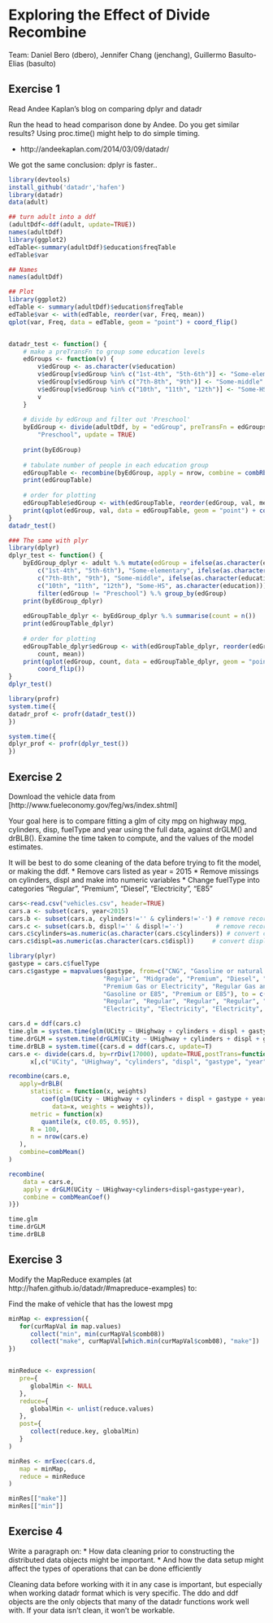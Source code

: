 Exploring the Effect of Divide Recombine
========================================================
Team: Daniel Bero (dbero), Jennifer Chang (jenchang), Guillermo Basulto-Elias (basulto) 

Exercise 1
--------
Read Andee Kaplan's blog on comparing dplyr and datadr

Run the head to head comparison done by Andee. Do you get similar results?  Using proc.time() might help to do simple timing.

* http://andeekaplan.com/2014/03/09/datadr/

We got the same conclusion: dplyr is faster..
```r
library(devtools)
install_github('datadr','hafen')
library(datadr)
data(adult)

## turn adult into a ddf
(adultDdf<-ddf(adult, update=TRUE))
names(adultDdf)
library(ggplot2)
edTable<-summary(adultDdf)$education$freqTable
edTable$var

## Names
names(adultDdf)

## Plot
library(ggplot2)
edTable <- summary(adultDdf)$education$freqTable
edTable$var <- with(edTable, reorder(var, Freq, mean))
qplot(var, Freq, data = edTable, geom = "point") + coord_flip()


datadr_test <- function() {
    # make a preTransFn to group some education levels
    edGroups <- function(v) {
        v$edGroup <- as.character(v$education)
        v$edGroup[v$edGroup %in% c("1st-4th", "5th-6th")] <- "Some-elementary"
        v$edGroup[v$edGroup %in% c("7th-8th", "9th")] <- "Some-middle"
        v$edGroup[v$edGroup %in% c("10th", "11th", "12th")] <- "Some-HS"
        v
    }
    
    # divide by edGroup and filter out 'Preschool'
    byEdGroup <- divide(adultDdf, by = "edGroup", preTransFn = edGroups, filterFn = function(x) x$edGroup[1] != 
        "Preschool", update = TRUE)
    
    print(byEdGroup)
    
    # tabulate number of people in each education group
    edGroupTable <- recombine(byEdGroup, apply = nrow, combine = combRbind())
    print(edGroupTable)
    
    # order for plotting
    edGroupTable$edGroup <- with(edGroupTable, reorder(edGroup, val, mean))
    print(qplot(edGroup, val, data = edGroupTable, geom = "point") + coord_flip())
}
datadr_test()

### The same with plyr
library(dplyr)
dplyr_test <- function() {
    byEdGroup_dplyr <- adult %.% mutate(edGroup = ifelse(as.character(education) %in% 
        c("1st-4th", "5th-6th"), "Some-elementary", ifelse(as.character(education) %in% 
        c("7th-8th", "9th"), "Some-middle", ifelse(as.character(education) %in% 
        c("10th", "11th", "12th"), "Some-HS", as.character(education))))) %.% 
        filter(edGroup != "Preschool") %.% group_by(edGroup)
    print(byEdGroup_dplyr)
    
    edGroupTable_dplyr <- byEdGroup_dplyr %.% summarise(count = n())
    print(edGroupTable_dplyr)
    
    # order for plotting
    edGroupTable_dplyr$edGroup <- with(edGroupTable_dplyr, reorder(edGroup, 
        count, mean))
    print(qplot(edGroup, count, data = edGroupTable_dplyr, geom = "point") + 
        coord_flip())
}
dplyr_test()

library(profr)
system.time({
datadr_prof <- profr(datadr_test())
})

system.time({
dplyr_prof <- profr(dplyr_test())
})
```

Exercise 2
--------
Download the vehicle data from [http://www.fueleconomy.gov/feg/ws/index.shtml]

Your goal here is to compare fitting a glm of city mpg on highway mpg, cylinders, disp, fuelType and year using the full data, against drGLM() and drBLB().  Examine the time taken to compute, and the values of the model estimates.

It will be best to do some cleaning of the data before trying to fit the model, or making the ddf.
* Remove cars listed as year = 2015
* Remove missings on cylinders, displ and make into numeric variables
* Change fuelType into categories "Regular", "Premium", "Diesel", "Electricity", "E85"

```r
cars<-read.csv("vehicles.csv", header=TRUE)
cars.a <- subset(cars, year<2015)
cars.b <- subset(cars.a, cylinders!='' & cylinders!='-') # remove records wihtout cylinders data
cars.c <- subset(cars.b, displ!='' & displ!='-')         # remove records without displ data
cars.c$cylinders=as.numeric(as.character(cars.c$cylinders)) # convert cylinders to numeric
cars.c$displ=as.numeric(as.character(cars.c$displ))     # convert displ to numeric

library(plyr)
gastype = cars.c$fuelType
cars.c$gastype = mapvalues(gastype, from=c("CNG", "Gasoline or natural gas", "Gasoline or propane",
                          "Regular", "Midgrade", "Premium", "Diesel", "Electricity",
                          "Premium Gas or Electricity", "Regular Gas and Electricity",
                          "Gasoline or E85", "Premium or E85"), to = c("Regular", 
                          "Regular", "Regular", "Regular", "Regular", "Premium", "Diesel",
                          "Electricity", "Electricity", "Electricity", "E85", "E85"))

cars.d = ddf(cars.c)
time.glm = system.time(glm(UCity ~ UHighway + cylinders + displ + gastype + year, data = cars.c))
time.drGLM = system.time(drGLM(UCity ~ UHighway + cylinders + displ + gastype + year, data = cars.c))
time.drBLB = system.time({cars.d = ddf(cars.c, update=T)
cars.e <- divide(cars.d, by=rrDiv(17000), update=TRUE,postTrans=function(x) 
      x[,c("UCity", "UHighway", "cylinders", "displ", "gastype", "year")])

recombine(cars.e,
   apply=drBLB(
      statistic = function(x, weights)
         coef(glm(UCity ~ UHighway + cylinders + displ + gastype + year, 
            data=x, weights = weights)),
      metric = function(x)
         quantile(x, c(0.05, 0.95)),
      R = 100,
      n = nrow(cars.e)
   ),
   combine=combMean()
)

recombine(
    data = cars.e,
    apply = drGLM(UCity ~ UHighway+cylinders+displ+gastype+year),
    combine = combMeanCoef()
)})

time.glm
time.drGLM
time.drBLB
```

Exercise 3
--------
Modify the MapReduce examples (at http://hafen.github.io/datadr/#mapreduce-examples) to:

Find the make of vehicle that has the lowest mpg

```r
minMap <- expression({
   for(curMapVal in map.values)
      collect("min", min(curMapVal$comb08))
      collect("make", curMapVal[which.min(curMapVal$comb08), "make"])
})


minReduce <- expression(
   pre={
      globalMin <- NULL
   },
   reduce={
      globalMin <- unlist(reduce.values)
   },
   post={
      collect(reduce.key, globalMin)
   }
)

minRes <- mrExec(cars.d,
   map = minMap,
   reduce = minReduce
)

minRes[["make"]]
minRes[["min"]]
```
Exercise 4
---------
Write a paragraph on:
* How data cleaning prior to constructing the distributed data objects might be important.
* And how the data setup might affect the types of operations that can be done efficiently


Cleaning data before working with it in any case is important, but especially when working datadr format which is very specific. The ddo and ddf objects are the only objects that many of the datadr functions work well with. If your data isn't clean, it won't be workable. 

<!-- Anything after this is commented out ==================
/```{r}
# Exercise 1 Andee Kaplan example
#library(devtools)
#install_github('datadr','hafen')
#library(datadr)
#data(adult)

# turn adult into a ddf
#(adultDdf<-ddf(adult, update=TRUE))
#names(adultDdf)
#library(ggplot2)
#edTable<-summary(adultDdf)$education$freqTable
#edTable$var

# Exercise 2 Cars
cars<-read.csv("vehicles.csv", header=TRUE)
cars.a <- subset(cars, year<2015)
cars.b <- subset(cars.a, cylinders!='' & cylinders!='-') # remove records wihtout cylinders data
cars.c <- subset(cars.b, displ!='' & displ!='-')         # remove records without displ data
#head(cars.c$cylinders)
cars.c$cylinders=as.numeric(as.character(cars.c$cylinders)) # convert cylinders to numeric
#head(cars.c$cylinders)
#head(cars.c$displ)
cars.c$displ=as.numeric(as.character(cars.c$displ))     # convert displ to numeric
#head(cars.c$displ)

summary(cars.c$fuelType)
summary(cars.c$fuelType1)
summary(cars.c$fuelType2)
summary(subset(cars.c[,c(31,32,68)], fuelType=='Gasoline or E85'))

library(plyr)
gastype = cars.c$fuelType
cars.c$gastype = mapvalues(gastype, from=c("CNG", "Gasoline or natural gas", "Gasoline or propane",
                          "Regular", "Midgrade", "Premium", "Diesel", "Electricity",
                          "Premium Gas or Electricity", "Regular Gas and Electricity",
                          "Gasoline or E85", "Premium or E85"), to = c("Regular", 
                          "Regular", "Regular", "Regular", "Regular", "Premium", "Diesel",
                          "Electricity", "Electricity", "Electricity", "E85", "E85"))

cars.d = ddf(cars.c)
time.glm = system.time(glm(UCity ~ UHighway + cylinders + displ + gastype + year, data = cars.c))
time.drGLM = system.time(drGLM(UCity ~ UHighway + cylinders + displ + gastype + year, data = cars.c))
time.drBLB = system.time({cars.d = ddf(cars.c, update=T)
cars.e <- divide(cars.d, by=rrDiv(17000), update=TRUE,postTrans=function(x) 
      x[,c("UCity", "UHighway", "cylinders", "displ", "gastype", "year")])

recombine(cars.e,
   apply=drBLB(
      statistic = function(x, weights)
         coef(glm(UCity ~ UHighway + cylinders + displ + gastype + year, 
            data=x, weights = weights)),
      metric = function(x)
         quantile(x, c(0.05, 0.95)),
      R = 100,
      n = nrow(cars.e)
   ),
   combine=combMean()
)

recombine(
    data = cars.e,
    apply = drGLM(UCity ~ UHighway+cylinders+displ+gastype+year),
    combine = combMeanCoef()
)})

time.glm
time.drGLM
time.drBLB
```

Guillermo Basulto-Elias
We got the same conclusion: dplyr is faster..
/```{r}
# Exercise 1 Andee Kaplan example
library(devtools)
#install_github('datadr','hafen')
library(datadr)
data(adult)

## turn adult into a ddf
(adultDdf<-ddf(adult, update=TRUE))
names(adultDdf)
library(ggplot2)
edTable<-summary(adultDdf)$education$freqTable
edTable$var

## Names
names(adultDdf)

## Plot
library(ggplot2)
edTable <- summary(adultDdf)$education$freqTable
edTable$var <- with(edTable, reorder(var, Freq, mean))
qplot(var, Freq, data = edTable, geom = "point") + coord_flip()


datadr_test <- function() {
    # make a preTransFn to group some education levels
    edGroups <- function(v) {
        v$edGroup <- as.character(v$education)
        v$edGroup[v$edGroup %in% c("1st-4th", "5th-6th")] <- "Some-elementary"
        v$edGroup[v$edGroup %in% c("7th-8th", "9th")] <- "Some-middle"
        v$edGroup[v$edGroup %in% c("10th", "11th", "12th")] <- "Some-HS"
        v
    }
    
    # divide by edGroup and filter out 'Preschool'
    byEdGroup <- divide(adultDdf, by = "edGroup", preTransFn = edGroups, filterFn = function(x) x$edGroup[1] != 
        "Preschool", update = TRUE)
    
    print(byEdGroup)
    
    # tabulate number of people in each education group
    edGroupTable <- recombine(byEdGroup, apply = nrow, combine = combRbind())
    print(edGroupTable)
    
    # order for plotting
    edGroupTable$edGroup <- with(edGroupTable, reorder(edGroup, val, mean))
    print(qplot(edGroup, val, data = edGroupTable, geom = "point") + coord_flip())
}
datadr_test()


### The same with plyr
library(dplyr)
dplyr_test <- function() {
    byEdGroup_dplyr <- adult %.% mutate(edGroup = ifelse(as.character(education) %in% 
        c("1st-4th", "5th-6th"), "Some-elementary", ifelse(as.character(education) %in% 
        c("7th-8th", "9th"), "Some-middle", ifelse(as.character(education) %in% 
        c("10th", "11th", "12th"), "Some-HS", as.character(education))))) %.% 
        filter(edGroup != "Preschool") %.% group_by(edGroup)
    print(byEdGroup_dplyr)
    
    edGroupTable_dplyr <- byEdGroup_dplyr %.% summarise(count = n())
    print(edGroupTable_dplyr)
    
    # order for plotting
    edGroupTable_dplyr$edGroup <- with(edGroupTable_dplyr, reorder(edGroup, 
        count, mean))
    print(qplot(edGroup, count, data = edGroupTable_dplyr, geom = "point") + 
        coord_flip())
}
dplyr_test()

library(profr)
system.time({
datadr_prof <- profr(datadr_test())
})

system.time({
dplyr_prof <- profr(dplyr_test())
})
```

For problem 3.
/```{r}
# map expression to emit max petal length for each k/v pair
minMap <- expression({
   for(curMapVal in map.values)
      collect("min", min(curMapVal$comb08))
      collect("make", curMapVal[which.min(curMapVal$comb08), "make"])
})


minReduce <- expression(
   pre={
      globalMin <- NULL
   },
   reduce={
      globalMin <- unlist(reduce.values)
   },
   post={
      collect(reduce.key, globalMin)
   }
)

minRes <- mrExec(cars.d,
   map = minMap,
   reduce = minReduce
)

minRes[["make"]]
minRes[["min"]]



```


Cleaning data before working with it in any case is important, but especially when working datadr format which is very specific. The ddo and ddf objects are the only objects that many of the datadr functions work well with. If your data isn't clean, it won't be workable. 

-->




